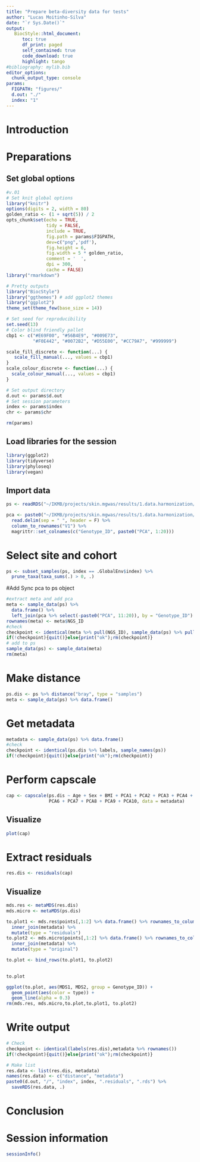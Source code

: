 ```yaml
---
title: "Prepare beta-diversity data for tests"
author: "Lucas Moitinho-Silva"
date: "`r Sys.Date()`"
output:
   BiocStyle::html_document:
      toc: true
      df_print: paged
      self_contained: true
      code_download: true
      highlight: tango
#bibliography: mylib.bib
editor_options:
  chunk_output_type: console
params:
  FIGPATH: "figures/"
  d.out: "./"
  index: "1"
---
```



# Introduction


# Preparations

## Set global options

```r
#v.01
# Set knit global options
library("knitr")
options(digits = 2, width = 80)
golden_ratio <- (1 + sqrt(5)) / 2
opts_chunk$set(echo = TRUE,
               tidy = FALSE,
               include = TRUE,
               fig.path = params$FIGPATH,
               dev=c("png",'pdf'),
               fig.height = 6,
               fig.width = 5 * golden_ratio,
               comment = '  ',
               dpi = 300,
               cache = FALSE)
library("rmarkdown")

# Pretty outputs
library("BiocStyle")
library("ggthemes") # add ggplot2 themes
library("ggplot2")
theme_set(theme_few(base_size = 14))

# Set seed for reproducibility
set.seed(13)
# Color blind friendly pallet
cbp1 <- c("#E69F00", "#56B4E9", "#009E73",
          "#F0E442", "#0072B2", "#D55E00", "#CC79A7", "#999999")

scale_fill_discrete <- function(...) {
   scale_fill_manual(..., values = cbp1)
}
scale_colour_discrete <- function(...) {
  scale_colour_manual(..., values = cbp1)
}

# Set output directory
d.out <- params$d.out
# Set session parameters
index <- params$index
chr <- params$chr

rm(params)
```


## Load libraries for the session

```r
library(ggplot2)
library(tidyverse)
library(phyloseq)
library(vegan)
```

## Import data
```r
ps <- readRDS("~/IKMB/projects/skin.mgwas/results/1.data.harmonization/3.microbiome.harmonized/phyloseq.rarefied.rds")

pca <- paste0("~/IKMB/projects/skin.mgwas/results/1.data.harmonization/2.genotype/PopGen_and_KORA.harmonized.all.pca.eigenvec") %>% 
  read.delim(sep = " ", header = F) %>% 
  column_to_rownames("V1") %>% 
  magrittr::set_colnames(c("Genotype_ID", paste0("PCA", 1:20)))
```


# Select site and cohort

```r
ps <- subset_samples(ps, index == .GlobalEnv$index) %>% 
  prune_taxa(taxa_sums(.) > 0, .)
```
#Add Sync pca to ps object

```r
#extract meta and add pca
meta <- sample_data(ps) %>% 
  data.frame() %>% 
  left_join(pca %>% select(-paste0("PCA", 11:20)), by = "Genotype_ID")
rownames(meta) <- meta$NGS_ID
#check
checkpoint <- identical(meta %>% pull(NGS_ID), sample_data(ps) %>% pull(NGS_ID))
if(!checkpoint){quit()}else{print("ok");rm(checkpoint)}
# add to ps
sample_data(ps) <- sample_data(meta)
rm(meta)
```

# Make distance

```r
ps.dis <- ps %>% distance("bray", type = "samples")
meta <- sample_data(ps) %>% data.frame()
```

# Get metadata

```r
metadata <- sample_data(ps) %>% data.frame()
#check
checkpoint <- identical(ps.dis %>% labels, sample_names(ps))
if(!checkpoint){quit()}else{print("ok");rm(checkpoint)}
```

# Perform capscale

```r
cap <- capscale(ps.dis ~ Age + Sex + BMI + PCA1 + PCA2 + PCA3 + PCA4 + PCA5 +
                PCA6 + PCA7 + PCA8 + PCA9 + PCA10, data = metadata)
```
## Visualize

```r
plot(cap)
```

# Extract residuals

```r
res.dis <- residuals(cap)
```

## Visualize

```r
mds.res <- metaMDS(res.dis)
mds.micro <- metaMDS(ps.dis)

to.plot1 <- mds.res$points[,1:2] %>% data.frame() %>% rownames_to_column("NGS_ID") %>% 
  inner_join(metadata) %>% 
  mutate(type = "residuals")
to.plot2 <- mds.micro$points[,1:2] %>% data.frame() %>% rownames_to_column("NGS_ID") %>% 
  inner_join(metadata) %>% 
  mutate(type = "original")

to.plot <- bind_rows(to.plot1, to.plot2)
  

to.plot

ggplot(to.plot, aes(MDS1, MDS2, group = Genotype_ID)) +
  geom_point(aes(color = type)) +
  geom_line(alpha = 0.3)
rm(mds.res, mds.micro,to.plot,to.plot1, to.plot2)
```


# Write output

```r
# Check
checkpoint <- identical(labels(res.dis),metadata %>% rownames())
if(!checkpoint){quit()}else{print("ok");rm(checkpoint)}

# Make list
res.data <- list(res.dis, metadata)
names(res.data) <- c("distance", "metadata")
paste0(d.out, "/", "index", index, ".residuals", ".rds") %>% 
  saveRDS(res.data, .)
```


# Conclusion

# Session information

```r
sessionInfo()
```
